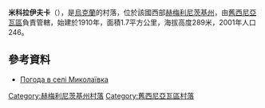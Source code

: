 {{coord|49|35|26|N|27|29|52|E|scale:100000|display=title}}

'''米科拉伊夫卡'''（{{lang-uk|Миколаївка}}），是[[烏克蘭|烏克蘭]]的村落，位於該國西部[[赫梅利尼茨基州|赫梅利尼茨基州]]，由[[舊西尼亞瓦區|舊西尼亞瓦區]]負責管轄，始建於1910年，面積1.7平方公里，海拔高度289米，2001年人口246。

==參考資料==
* [http://weather.in.ua/ua/hmel'nickaja/15581 Погода в селі Миколаївка] {{Wayback|url=http://weather.in.ua/ua/hmel%27nickaja/15581 |date=20111220122158 }}

{{DEFAULTSORT:Миколаївка}}
[[Category:赫梅利尼茨基州村落|Category:赫梅利尼茨基州村落]]
[[Category:舊西尼亞瓦區村落|Category:舊西尼亞瓦區村落]]


{{Khmelnytskyi-geo-stub}}